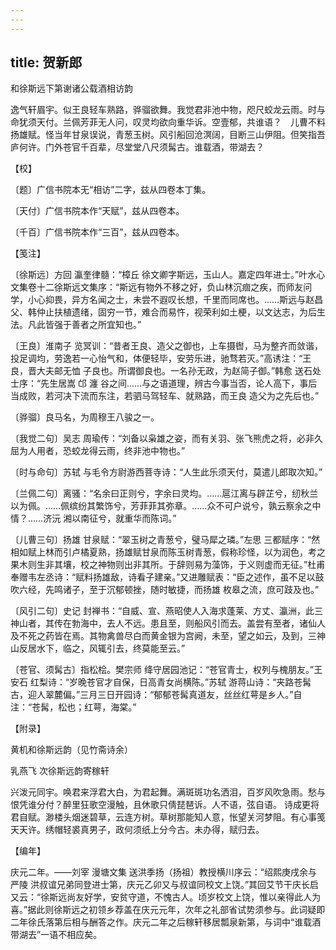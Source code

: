 ```yaml
---
---
---
```

title: 贺新郎
---



和徐斯远下第谢诸公载酒相访韵





逸气轩眉宇。似王良轻车熟路，骅骝欲舞。我觉君非池中物，咫尺蛟龙云雨。时与命犹须天付。兰佩芳菲无人问，叹灵均欲向重华诉。空壹郁，共谁语？　儿曹不料扬雄赋。怪当年甘泉误说，青葱玉树。风引船回沧溟阔，目断三山伊阻。但笑指吾庐何许。门外苍官千百辈，尽堂堂八尺须髯古。谁载酒，带湖去？





【校】


〔题〕广信书院本无“相访”二字，兹从四卷本丁集。

〔天付〕广信书院本作“天赋”，兹从四卷本。

〔千百〕广信书院本作“三百”，兹从四卷本。





【笺注】


〔徐斯远〕方回 瀛奎律髓：“樟丘 徐文卿字斯远，玉山人。嘉定四年进士。”叶水心文集卷十二徐斯远文集序：“斯远有物外不移之好，负山林沉痼之疾，而师友问学，小心抑畏，异方名闻之士，未尝不遐叹长想，千里而同席也。……斯远与赵昌父、韩仲止扶植遗绪，固穷一节，难合而易忤，视荣利如土梗，以文达志，为后生法。凡此皆强于善者之所宜知也。”

〔王良〕淮南子 览冥训：“昔者王良、造父之御也，上车摄辔，马为整齐而敛谐，投足调均，劳逸若一心怡气和，体便轻毕，安劳乐进，驰骛若灭。”高诱注：“王良，晋大夫邮无恤 子良也。所谓御良也。一名孙无政，为赵简子御。”韩愈 送石处士序：“先生居嵩 邙 瀍 谷之间……与之语道理，辨古今事当否，论人高下，事后当成败，若河决下流而东注，若驷马驾轻车、就熟路，而王良 造父为之先后也。”

〔骅骝〕良马名，为周穆王八骏之一。

〔我觉二句〕吴志 周瑜传：“刘备以枭雄之姿，而有关羽、张飞熊虎之将，必非久屈为人用者，恐蛟龙得云雨，终非池中物也。”

〔时与命句〕苏轼 与毛令方尉游西菩寺诗：“人生此乐须天付，莫遣儿郎取次知。”

〔兰佩二句〕离骚：“名余曰正则兮，字余曰灵均。……扈江离与辟芷兮，纫秋兰以为佩。……佩缤纷其繁饰兮，芳菲菲其弥章。……众不可户说兮，孰云察余之中情？……济沅 湘以南征兮，就重华而陈词。”

〔儿曹三句〕扬雄 甘泉赋：“翠玉树之青葱兮，璧马犀之璘。”左思 三都赋序：“然相如赋上林而引卢橘夏熟，扬雄赋甘泉而陈玉树青葱，假称珍怪，以为润色，考之果木则生非其壤，校之神物则出非其所。于辞则易为藻饰，于义则虚而无征。”杜甫 奉赠韦左丞诗：“赋料扬雄敌，诗看子建亲。”又进雕赋表：“臣之述作，虽不足以鼓吹六经，先鸣诸子，至于沉郁顿挫，随时敏捷，而扬雄 枚皋之流，庶可跂及也。”

〔风引二句〕史记 封禅书：“自威、宣、燕昭使人入海求蓬莱、方丈、瀛洲，此三神山者，其传在勃海中，去人不远。患且至，则船风引而去。盖尝有至者，诸仙人及不死之药皆在焉。其物禽兽尽白而黄金银为宫阙，未至，望之如云，及到，三神山反居水下，临之，风辄引去，终莫能至云。”

〔苍官、须髯古〕指松桧。樊宗师 绛守居园池记：“苍官青士，权列与槐朋友。”王安石 红梨诗：“岁晚苍官才自保，日高青女尚横陈。”苏轼 游蒋山诗：“夹路苍髯古，迎人翠麓偏。”三月三日开园诗：“郁郁苍髯真道友，丝丝红萼是乡人。”自注：“苍髯，松也；红萼，海棠。”





【附录】


黄机和徐斯远韵（见竹斋诗余）

乳燕飞 次徐斯远韵寄稼轩

兴泼元同宇。唤君来浮君大白，为君起舞。满斑斑功名洒泪，百岁风吹急雨。愁与恨凭谁分付？醉里狂歌空漫触，且休歌只倩琵琶诉。人不语，弦自语。 诗成更将君自赋。渺楼头烟迷碧草，云连方树。草树那能知人意，怅望关河梦阻。有心事笺天天许。绣帽轻裘真男子，政何须纸上分今古。未办得，赋归去。





【编年】


庆元二年。——刘宰 漫塘文集 送洪季扬（扬祖）教授横川序云：“绍熙庚戌余与严陵 洪叔谊兄弟同登进士第，庆元乙卯又与叔谊同校文上饶。”其回艾节干庆长启又云：“徐斯远尚友好学，安贫守道，不愧古人。顷岁校文上饶，惟以亲得此人为喜。”据此则徐斯远之初领乡荐盖在庆元元年，次年之礼部省试势须参与。此词疑即二年徐氏落第后相与酬答之作。庆元二年之后稼轩移居瓢泉新第，与词中“谁载酒带湖去”一语不相应矣。